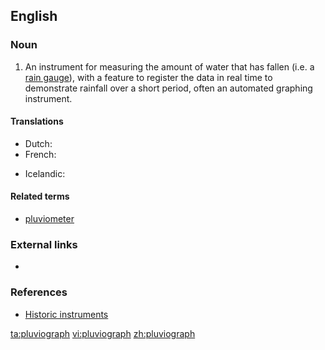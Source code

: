 ==English==

===Noun===
{{en-noun}}

# An instrument for measuring the amount of water that has fallen (i.e. a [[rain gauge]]), with a feature to register the data in real time to demonstrate rainfall over a short period, often an automated graphing instrument.

====Translations====
{{trans-top|self-registring [[pluviometer]]}}
* Dutch: {{t+|nl|pluviograaf|m}}
* French: {{t|fr|pluviographe|m}}
{{trans-mid}}
* Icelandic: {{t|is|úrkomuriti|m}}
{{trans-bottom}}

====Related terms====
* [[pluviometer]]

===External links===
* {{pedialite|Rain gauge}}

===References===
* [http://www.ov.ingv.it/inglese/mostra/pluviografo.htm Historic instruments]

[[ta:pluviograph]]
[[vi:pluviograph]]
[[zh:pluviograph]]